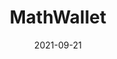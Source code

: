 ---
title: MathWallet
status: publish
date: 2021-09-21
slug: MathWallet
website: https://mathwallet.org/en-us/
twitter:
logo: https://wp.gcap1.iotex.io/wp-content/uploads/2021/09/mathwallet-header.png
featured_img: https://wp.gcap1.iotex.io/wp-content/uploads/2021/09/mathwallet-header.png
telegram:
---